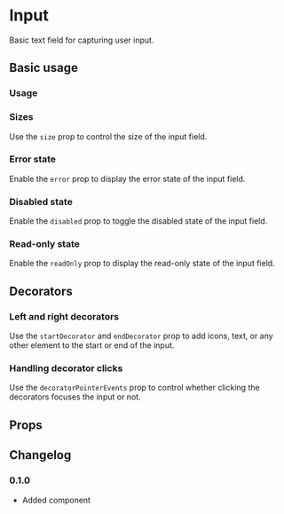 # Input

Basic text field for capturing user input.

## Basic usage

### Usage

<ax-demo name="input/usage" />

### Sizes

Use the `size` prop to control the size of the input field.

<ax-demo name="input/size-usage" />

### Error state

Enable the `error` prop to display the error state of the input field.

<ax-demo name="input/error-usage" />

### Disabled state

Enable the `disabled` prop to toggle the disabled state of the input field.

<ax-demo name="input/disabled-usage" />

### Read-only state

Enable the `readOnly` prop to display the read-only state of the input field.

<ax-demo name="input/readonly-usage" />

## Decorators

### Left and right decorators

Use the `startDecorator` and `endDecorator` prop to add icons, text, or any other element to the start or end of the input.

<ax-demo name="input/decorator-usage" />

### Handling decorator clicks

Use the `decoratorPointerEvents` prop to control whether clicking the decorators focuses the input or not.

<ax-demo name="input/decorator-pointer-usage" />

## Props

<ax-props-table component="Input" />

<ax-props-table component="InputBase" />

## Changelog

### 0.1.0

- Added component
